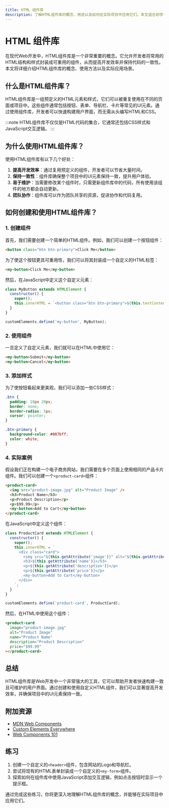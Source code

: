```yaml
---
title: HTML 组件库
description: 了解HTML组件库的概念、用途以及如何在实际项目中应用它们。本文适合初学者，包含代码示例和实际案例。
---
```


# HTML 组件库

在现代Web开发中，HTML组件库是一个非常重要的概念。它允许开发者将常用的HTML结构和样式封装成可重用的组件，从而提高开发效率并保持代码的一致性。本文将详细介绍HTML组件库的概念、使用方法以及实际应用场景。

## 什么是HTML组件库？

HTML组件库是一组预定义的HTML元素和样式，它们可以被重复使用在不同的页面或项目中。这些组件通常包括按钮、表单、导航栏、卡片等常见的UI元素。通过使用组件库，开发者可以快速构建用户界面，而无需从头编写HTML和CSS。

:::note
HTML组件库不仅仅是HTML代码的集合，它通常还包括CSS样式和JavaScript交互逻辑。
:::

## 为什么使用HTML组件库？

使用HTML组件库有以下几个好处：

1. **提高开发效率**：通过复用预定义的组件，开发者可以节省大量时间。
2. **保持一致性**：组件库确保整个项目中的UI元素保持一致，提升用户体验。
3. **易于维护**：当需要修改某个组件时，只需更新组件库中的代码，所有使用该组件的地方都会自动更新。
4. **团队协作**：组件库可以作为团队共享的资源，促进协作和代码复用。

## 如何创建和使用HTML组件库？

### 1. 创建组件

首先，我们需要创建一个简单的HTML组件。例如，我们可以创建一个按钮组件：

```html
<button class="btn btn-primary">Click Me</button>
```

为了使这个按钮更具可重用性，我们可以将其封装成一个自定义的HTML标签：

```html
<my-button>Click Me</my-button>
```

然后，在JavaScript中定义这个自定义元素：

```javascript
class MyButton extends HTMLElement {
  constructor() {
    super();
    this.innerHTML = `<button class="btn btn-primary">${this.textContent}</button>`;
  }
}

customElements.define('my-button', MyButton);
```

### 2. 使用组件

一旦定义了自定义元素，我们就可以在HTML中使用它：

```html
<my-button>Submit</my-button>
<my-button>Cancel</my-button>
```

### 3. 添加样式

为了使按钮看起来更美观，我们可以添加一些CSS样式：

```css
.btn {
  padding: 10px 20px;
  border: none;
  border-radius: 5px;
  cursor: pointer;
}

.btn-primary {
  background-color: #007bff;
  color: white;
}
```

### 4. 实际案例

假设我们正在构建一个电子商务网站，我们需要在多个页面上使用相同的产品卡片组件。我们可以创建一个`<product-card>`组件：

```html
<product-card>
  <img src="product-image.jpg" alt="Product Image" />
  <h3>Product Name</h3>
  <p>Product Description</p>
  <p>$99.99</p>
  <my-button>Add to Cart</my-button>
</product-card>
```

在JavaScript中定义这个组件：

```javascript
class ProductCard extends HTMLElement {
  constructor() {
    super();
    this.innerHTML = `
      <div class="card">
        <img src="${this.getAttribute('image')}" alt="${this.getAttribute('alt')}" />
        <h3>${this.getAttribute('name')}</h3>
        <p>${this.getAttribute('description')}</p>
        <p>${this.getAttribute('price')}</p>
        <my-button>Add to Cart</my-button>
      </div>
    `;
  }
}

customElements.define('product-card', ProductCard);
```

然后，在HTML中使用这个组件：

```html
<product-card
  image="product-image.jpg"
  alt="Product Image"
  name="Product Name"
  description="Product Description"
  price="$99.99"
></product-card>
```

## 总结

HTML组件库是Web开发中一个非常强大的工具，它可以帮助开发者快速构建一致且可维护的用户界面。通过创建和使用自定义HTML组件，我们可以显著提高开发效率，并确保项目中的UI元素保持一致。

## 附加资源

- [MDN Web Components](https://developer.mozilla.org/en-US/docs/Web/Web_Components)
- [Custom Elements Everywhere](https://custom-elements-everywhere.com/)
- [Web Components 101](https://www.webcomponents.org/)

## 练习

1. 创建一个自定义的`<header>`组件，包含网站的Logo和导航栏。
2. 尝试将现有的HTML表单封装成一个自定义的`<my-form>`组件。
3. 探索如何在组件库中使用JavaScript添加交互逻辑，例如点击按钮时显示一个提示框。

通过完成这些练习，你将更深入地理解HTML组件库的概念，并能够在实际项目中应用它们。